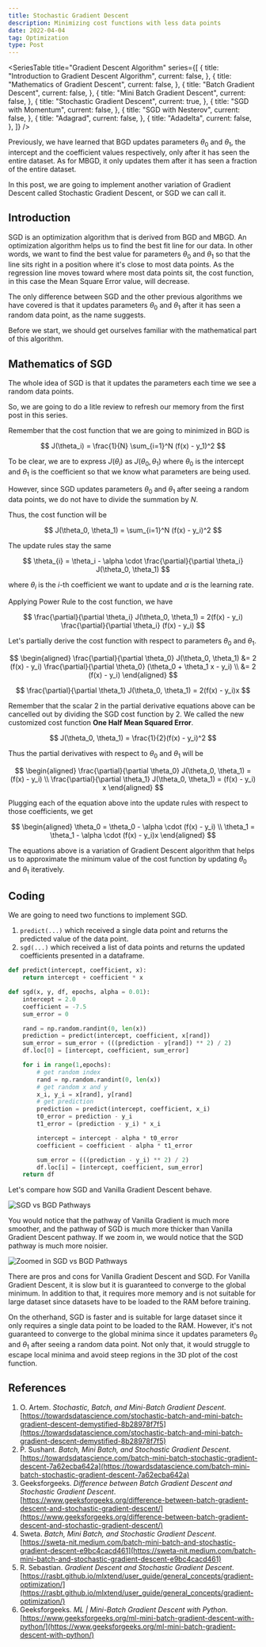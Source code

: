 ```yaml
---
title: Stochastic Gradient Descent
description: Minimizing cost functions with less data points
date: 2022-04-04
tag: Optimization
type: Post
---
```


<SeriesTable
  title="Gradient Descent Algorithm"
  series={[
    {
      title: "Introduction to Gradient Descent Algorithm",
      current: false,
    },
    {
      title: "Mathematics of Gradient Descent",
      current: false,
    },
    {
      title: "Batch Gradient Descent",
      current: false,
    },
    {
      title: "Mini Batch Gradient Descent",
      current: false,
    },
    {
      title: "Stochastic Gradient Descent",
      current: true,
    },
    {
      title: "SGD with Momentum",
      current: false,
    },
    {
      title: "SGD with Nesterov",
      current: false,
    },
    {
      title: "Adagrad",
      current: false,
    },
    {
      title: "Adadelta",
      current: false,
    },
  ]}
/>

Previously, we have learned that BGD updates parameters $\theta_0$ and $\theta_1$, the intercept and the coefficient values respectively, only after it has seen the entire dataset.
As for MBGD, it only updates them after it has seen a fraction of the entire dataset.

In this post, we are going to implement another variation of Gradient Descent called Stochastic Gradient Descent, or SGD we can call it.
## Introduction

SGD is an optimization algorithm that is derived from BGD and MBGD.
An optimization algorithm helps us to find the best fit line for our data.
In other words, we want to find the best value for parameters $\theta_0$ and $\theta_1$ so that the line sits right in a position where it's close to most data points.
As the regression line moves toward where most data points sit, the cost function, in this case the Mean Square Error value, will decrease.

The only difference between SGD and the other previous algorithms we have covered is that 
it updates parameters $\theta_0$ and $\theta_1$ after it has seen a random data point, as the name suggests.

Before we start, we should get ourselves familiar with the mathematical part of this algorithm.

## Mathematics of SGD

The whole idea of SGD is that it updates the parameters each time we see a random data points.

So, we are going to do a litle review to refresh our memory from the first post in this series.

Remember that the cost function that we are going to minimized in BGD is

$$
  J(\theta_i) = \frac{1}{N} \sum_{i=1}^N (f(x) - y_1)^2
$$

To be clear, we are to express $J(\theta_i)$ as $J(\theta_0, \theta_1)$ where $\theta_0$ is the intercept and $\theta_1$ is the coefficient so that
we know what parameters are being used.

However, since SGD updates parameters $\theta_0$ and $\theta_1$ after seeing a random data points, we do not have to divide the summation by $N$.

Thus, the cost function will be

$$
  J(\theta_0, \theta_1) = \sum_{i=1}^N (f(x) - y_i)^2
$$

The update rules stay the same

$$
  \theta_{i} = \theta_i - \alpha \cdot \frac{\partial}{\partial \theta_i} J(\theta_0, \theta_1)
$$

where $\theta_i$ is the $i$-th coefficient we want to update and $\alpha$ is the learning rate.

Applying Power Rule to the cost function, we have

$$
    \frac{\partial}{\partial \theta_i} J(\theta_0, \theta_1) = 2(f(x) - y_i) \frac{\partial}{\partial \theta_i} (f(x) - y_i)
$$

Let's partially derive the cost function with respect to parameters $\theta_0$ and $\theta_1$.

$$
    \begin{aligned}
        \frac{\partial}{\partial \theta_0} J(\theta_0, \theta_1)
        &= 2 (f(x) - y_i) \frac{\partial}{\partial \theta_0} (\theta_0 + \theta_1 x - y_i) \\
        &= 2 (f(x) - y_i)
    \end{aligned}
$$

$$
    \frac{\partial}{\partial \theta_1} J(\theta_0, \theta_1) = 2(f(x) - y_i)x
$$

Remember that the scalar 2 in the partial derivative equations above can be cancelled out by dividing the SGD cost function by 2.
We called the new customized cost function **One Half Mean Squared Error**.

$$
  J(\theta_0, \theta_1) = \frac{1}{2}(f(x) - y_i)^2
$$

Thus the partial derivatives with respect to $\theta_0$ and $\theta_1$ will be

$$
    \begin{aligned}
        \frac{\partial}{\partial \theta_0} J(\theta_0, \theta_1) = (f(x) - y_i) \\
        \frac{\partial}{\partial \theta_1} J(\theta_0, \theta_1) = (f(x) - y_i) x
    \end{aligned}
$$

Plugging each of the equation above into the update rules with respect to those coefficients, we get

$$
    \begin{aligned}
        \theta_0 = \theta_0 - \alpha \cdot (f(x) - y_i) \\
        \theta_1 = \theta_1 - \alpha \cdot (f(x) - y_i)x
    \end{aligned}
$$

The equations above is a variation of Gradient Descent algorithm that helps us to approximate the minimum value of the cost function by updating $\theta_0$ and $\theta_1$ iteratively.

## Coding

We are going to need two functions to implement SGD.

1. `predict(...)` which received a single data point and returns the predicted value of the data point.
2. `sgd(...)` which received a list of data points and returns the updated coefficients presented in a dataframe.

```python
def predict(intercept, coefficient, x):
    return intercept + coefficient * x

def sgd(x, y, df, epochs, alpha = 0.01):
    intercept = 2.0
    coefficient = -7.5
    sum_error = 0

    rand = np.random.randint(0, len(x))
    prediction = predict(intercept, coefficient, x[rand])
    sum_error = sum_error + (((prediction - y[rand]) ** 2) / 2)
    df.loc[0] = [intercept, coefficient, sum_error]

    for i in range(1,epochs):
        # get random index
        rand = np.random.randint(0, len(x))
        # get random x and y
        x_i, y_i = x[rand], y[rand]
        # get prediction
        prediction = predict(intercept, coefficient, x_i)
        t0_error = prediction - y_i
        t1_error = (prediction - y_i) * x_i

        intercept = intercept - alpha * t0_error
        coefficient = coefficient - alpha * t1_error

        sum_error = (((prediction - y_i) ** 2) / 2)
        df.loc[i] = [intercept, coefficient, sum_error]
    return df
```

Let's compare how SGD and Vanilla Gradient Descent behave.

![SGD vs BGD Pathways](/assets/posts/stochastic-gradient-descent/gd-sgd-pathways.png)

You would notice that the pathway of Vanilla Gradient is much more smoother, 
and the pathway of SGD is much more thicker than Vanilla Gradient Descent pathway.
If we zoom in, we would notice that the SGD pathway is much more noisier.

![Zoomed in SGD vs BGD Pathways](/assets/posts/stochastic-gradient-descent/gd-sgd-pathways-zoomed.png)

There are pros and cons for Vanilla Gradient Descent and SGD.
For Vanilla Gradient Descent, it is slow but it is guaranteed to converge to the global minimum.
In addition to that, it requires more memory and is not suitable for large dataset since datasets have to be loaded to the RAM before training.

On the otherhand, SGD is faster and is suitable for large dataset since it only requires a single data point to be loaded to the RAM.
However, it's not guaranteed to converge to the global minima since it updates parameters $\theta_0$ and $\theta_1$ after seeing a random data point.
Not only that, it would struggle to escape local minima and avoid steep regions in the 3D plot of the cost function.

## References

1. O. Artem. _Stochastic, Batch, and Mini-Batch Gradient Descent_. [https://towardsdatascience.com/stochastic-batch-and-mini-batch-gradient-descent-demystified-8b28978f7f5](https://towardsdatascience.com/stochastic-batch-and-mini-batch-gradient-descent-demystified-8b28978f7f5)
2. P. Sushant. _Batch, Mini Batch, and Stochastic Gradient Descent_. [https://towardsdatascience.com/batch-mini-batch-stochastic-gradient-descent-7a62ecba642a](https://towardsdatascience.com/batch-mini-batch-stochastic-gradient-descent-7a62ecba642a)
3. Geeksforgeeks. _Difference between Batch Gradient Descent and Stochastic Gradient Descent_. [https://www.geeksforgeeks.org/difference-between-batch-gradient-descent-and-stochastic-gradient-descent/](https://www.geeksforgeeks.org/difference-between-batch-gradient-descent-and-stochastic-gradient-descent/)
4. Sweta. _Batch, Mini Batch, and Stochastic Gradient Descent_. [https://sweta-nit.medium.com/batch-mini-batch-and-stochastic-gradient-descent-e9bc4cacd461](https://sweta-nit.medium.com/batch-mini-batch-and-stochastic-gradient-descent-e9bc4cacd461)
5. R. Sebastian. _Gradient Descent and Stochastic Gradient Descent_. [https://rasbt.github.io/mlxtend/user_guide/general_concepts/gradient-optimization/](https://rasbt.github.io/mlxtend/user_guide/general_concepts/gradient-optimization/)
6. Geeksforgeeks. _ML | Mini-Batch Gradient Descent with Python_. [https://www.geeksforgeeks.org/ml-mini-batch-gradient-descent-with-python/](https://www.geeksforgeeks.org/ml-mini-batch-gradient-descent-with-python/)
